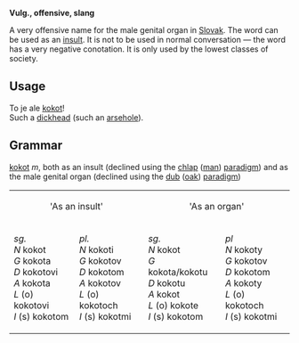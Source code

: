 '''Vulg., offensive, slang'''

A very offensive name for the male genital organ in [[Slovak]]. The word can be used as an [[insult]]. It is not to be used in normal conversation — the word has a very negative conotation. It is only used by the lowest classes of society.

== Usage ==

To je ale [[kokot]]!<br>Such a [[dickhead]] (such an [[arsehole]]).

== Grammar ==

[[kokot]] ''m'', both as an insult (declined using the [[chlap]] ([[man]]) [[paradigm]]) and as the male genital organ (declined using the [[dub]] ([[oak]]) [[paradigm]])

<table cellspacing=2 cellpadding=8>
<tr><td colspan=2 align=center>'As an insult'</td><td colspan=2 align=center>'As an organ'</td></tr>
<tr><td>''sg.''<br>
''N'' kokot<br>
''G'' kokota<br>
''D'' kokotovi<br>
''A'' kokota<br>
''L'' (o) kokotovi<br>
''I'' (s) kokotom</td>
<td>''pl.''<br>
''N'' kokoti<br>
''G'' kokotov<br>
''D'' kokotom<br>
''A'' kokotov<br>
''L'' (o) kokotoch<br>
''I'' (s) kokotmi</td>
<td>''sg.''<br>
''N'' kokot<br>
''G'' kokota/kokotu<br>
''D'' kokotu<br>
''A'' kokot<br>
''L'' (o) kokote<br>
''I'' (s) kokotom</td>
<td>''pl''<br>
''N'' kokoty<br>
''G'' kokotov<br>
''D'' kokotom<br>
''A'' kokoty<br>
''L'' (o) kokotoch<br>
''I'' (s) kokotmi</td>
</tr>
</table>